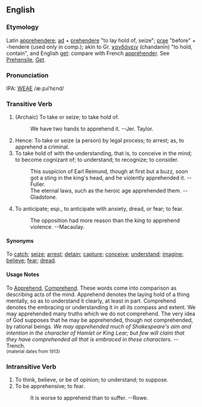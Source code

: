 ==English==
===Etymology===
Latin [[apprehendere]]; [[ad]] + [[prehendere]] "to lay hold of, seize"; [[prae]]  "before" + -hendere (used only in comp.); akin to Gr. [[χανδάνειν]] (chandanīn) "to hold, contain", and English [[get]]: compare with French [[appréhender]].  See [[Prehensile]], [[Get]].

===Pronunciation===
IPA: [[WEAE]] /æ.pɹiˈhɛnd/

===Transitive Verb===
# (Archaic) To take or seize; to take hold of.
#:    We have two hands to apprehend it. --Jer. Taylor.
# Hence: To take or seize (a person) by legal process; to arrest; as, to apprehend a criminal.
# To take hold of with the understanding, that is, to conceive in the mind; to become cognizant of; to understand; to recognize; to consider.
#:    This suspicion of Earl Reimund, though at first but a buzz, soon got a sting in the king's head, and he violently apprehended it. --Fuller.
#:    The eternal laws, such as the heroic age apprehended them. --Gladstone.
# To anticipate; esp., to anticipate with anxiety, dread, or fear; to fear.
#:    The opposition had more reason than the king to apprehend violence. --Macaulay.

====Synonyms====
To [[catch]]; [[seize]]; [[arrest]]; [[detain]]; [[capture]]; [[conceive]]; [[understand]]; [[imagine]]; [[believe]]; [[fear]]; [[dread]].

====Usage Notes====
To [[Apprehend]], [[Comprehend]]. These words come into comparison as describing acts of the mind. Apprehend denotes the laying hold of a thing mentally, so as to understand it clearly, at least in part. Comprehend denotes the embracing or understanding it in all its compass and extent. We may apprehended many truths which we do not comprehend. The very idea of God supposes that he may be apprehended, though not comprehended, by rational beings. ''We may apprehended much of Shakespeare's aim and intention in the character of Hamlet or King Lear; but few will claim that they have comprehended all that is embraced in these characters.'' --Trench.<BR><small>(material dates from 1913)</small>

<!-- material copied from Webster's Revised Unabridged Dictionary (1913) -->

===Intransitive Verb===
# To think, believe, or be of opinion; to understand; to suppose.
# To be apprehensive; to fear.
#: It is worse to apprehend than to suffer. --Rowe.